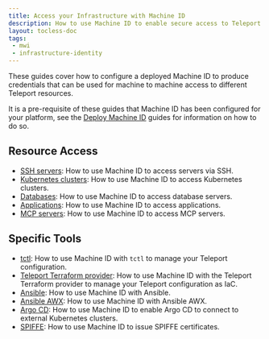 ```yaml
---
title: Access your Infrastructure with Machine ID
description: How to use Machine ID to enable secure access to Teleport resources.
layout: tocless-doc
tags:
 - mwi
 - infrastructure-identity
---
```


These guides cover how to configure a deployed Machine ID to produce credentials
that can be used for machine to machine access to different Teleport resources.

It is a pre-requisite of these guides that Machine ID has been configured for
your platform, see the [Deploy Machine ID](../deployment/deployment.mdx) guides for information
on how to do so.

## Resource Access

- [SSH servers](ssh.mdx): How to use Machine ID to access servers via SSH.
- [Kubernetes clusters](kubernetes.mdx): How to use Machine ID to access Kubernetes clusters.
- [Databases](databases.mdx): How to use Machine ID to access database servers.
- [Applications](applications.mdx): How to use Machine ID to access applications.
- [MCP servers](mcp.mdx): How to use Machine ID to access MCP servers.

## Specific Tools

- [tctl](tctl.mdx): How to use Machine ID with `tctl` to manage your Teleport configuration.
- [Teleport Terraform provider](../../../zero-trust-access/infrastructure-as-code/terraform-provider/dedicated-server.mdx): How to use Machine ID with the Teleport Terraform provider to manage your Teleport configuration as IaC.
- [Ansible](ansible.mdx): How to use Machine ID with Ansible.
- [Ansible AWX](ansible-awx): How to use Machine ID with Ansible AWX.
- [Argo CD](argocd.mdx): How to use Machine ID to enable Argo CD to connect to external Kubernetes clusters.
- [SPIFFE](../../workload-identity/getting-started.mdx): How to use Machine ID to issue SPIFFE certificates.
